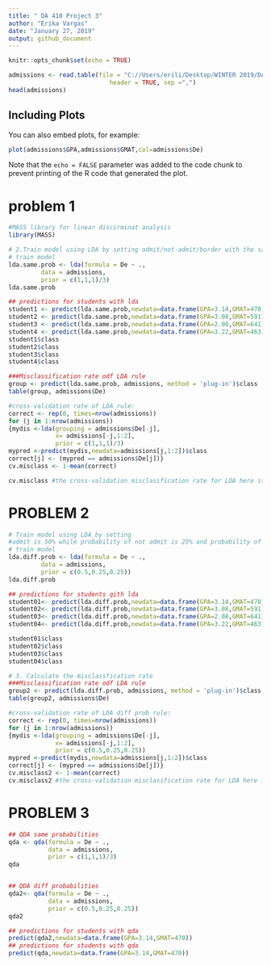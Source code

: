 ```yaml
---
title: " DA 410 Project 3"
author: "Erika Vargas"
date: "January 27, 2019"
output: github_document
---
```


```r
knitr::opts_chunk$set(echo = TRUE)
```

```r

admissions <- read.table(file = "C://Users/erili/Desktop/WINTER 2019/DA410-MULTIVARIATE-CHENG/admission.csv",
                            header = TRUE, sep =",")
head(admissions)
```

## Including Plots

You can also embed plots, for example:

```r

plot(admissions$GPA,admissions$GMAT,col=admissions$De)
```

Note that the `echo = FALSE` parameter was added to the code chunk to prevent printing of the R code that generated the plot.

# problem 1
```r
#MASS library for linear discirminat analysis 
library(MASS)

# 2.Train model using LDA by setting admit/not-admit/border with the same probabilities.
# train model
lda.same.prob <- lda(formula = De ~ .,
         data = admissions,
         prior = c(1,1,1)/3)
lda.same.prob
```
```r
## predictions for students with lda
student1 <- predict(lda.same.prob,newdata=data.frame(GPA=3.14,GMAT=470))
student2 <- predict(lda.same.prob,newdata=data.frame(GPA=3.08,GMAT=591))
student3 <- predict(lda.same.prob,newdata=data.frame(GPA=2.08,GMAT=641))
student4 <- predict(lda.same.prob,newdata=data.frame(GPA=3.22,GMAT=463))
student1$class
student2$class
student3$class
student4$class
```

```r
###Misclassification rate odf LDA rule
group <- predict(lda.same.prob, admissions, method = 'plug-in')$class
table(group, admissions$De)

#cross-validation rate of LDA rule:
correct <- rep(0, times=nrow(admissions))
for (j in 1:nrow(admissions))
{mydis <-lda(grouping = admissions$De[-j],
             x= admissions[-j,1:2],
             prior = c(1,1,1)/3)
mypred <-predict(mydis,newdata=admissions[j,1:2])$class
correct[j] <- (mypred == admissions$De[j])}
cv.misclass <- 1-mean(correct)

cv.misclass #the cross-validation misclasification rate for LDA here is:
```
# PROBLEM 2
```r
# Train model using LDA by setting  
#admit is 50% while probability of not admit is 25% and probability of border is 25%. probabilities.
# train model
lda.diff.prob <- lda(formula = De ~ .,
         data = admissions,
         prior = c(0.5,0.25,0.25))
lda.diff.prob
```

```r
## predictions for students qith lda
student01<- predict(lda.diff.prob,newdata=data.frame(GPA=3.14,GMAT=470))
student02<- predict(lda.diff.prob,newdata=data.frame(GPA=3.08,GMAT=591))
student03<- predict(lda.diff.prob,newdata=data.frame(GPA=2.08,GMAT=641))
student04<- predict(lda.diff.prob,newdata=data.frame(GPA=3.22,GMAT=463))

student01$class
student02$class
student03$class
student04$class

```

```r
# 3. Calculate the misclassfication rate
###Misclassification rate odf LDA rule
group2 <- predict(lda.diff.prob, admissions, method = 'plug-in')$class
table(group2, admissions$De)

#cross-validation rate of LDA diff prob rule:
correct <- rep(0, times=nrow(admissions))
for (j in 1:nrow(admissions))
{mydis <-lda(grouping = admissions$De[-j],
             x= admissions[-j,1:2],
             prior = c(0.5,0.25,0.25))
mypred <-predict(mydis,newdata=admissions[j,1:2])$class
correct[j] <- (mypred == admissions$De[j])}
cv.misclass2 <- 1-mean(correct)
cv.misclass2 #the cross-validation misclasification rate for LDA here is: 
```

# PROBLEM 3
```r

## QDA same probabilities
qda <- qda(formula = De ~ .,
           data = admissions,
           prior = c(1,1,1)/3)
qda


## QDA diff probabilities
qda2<- qda(formula = De ~ .,
           data = admissions,
           prior = c(0.5,0.25,0.25))
qda2

## predictions for students with qda
predict(qda2,newdata=data.frame(GPA=3.14,GMAT=470))
## predictions for students with qda
predict(qda,newdata=data.frame(GPA=3.14,GMAT=470))

```